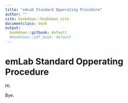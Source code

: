 ```yaml
---
title: "emLab Standard Opperating Procedure"
author: ""
site: bookdown::bookdown_site
documentclass: book
output:
  bookdown::gitbook: default
  #bookdown::pdf_book: default
---
```


# emLab Standard Opperating Procedure

Hi.

Bye.

<!-- If you need PDF output, uncomment bookdown::pdf_book above in YAML. You will need a LaTeX installation, e.g., https://yihui.name/tinytex/ -->
